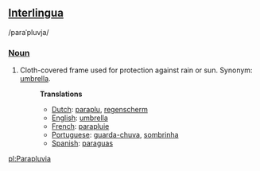 ==[[Interlingua]]==
/paraˈpluvja/
===[[Noun]]===
#Cloth-covered frame used for protection against rain or sun. Synonym: [[umbrella]].
#:'''Translations'''
#:*[[Dutch]]: [[paraplu]], [[regenscherm]]
#:*[[English]]: [[umbrella]]
#:*[[French]]: [[parapluie]]
#:*[[Portuguese]]: [[guarda-chuva]], [[sombrinha]]
#:*[[Spanish]]: [[paraguas]]

[[pl:Parapluvia]]